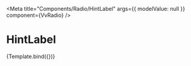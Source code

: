 
<Meta
	title="Components/Radio/HintLabel"
	args={{
		modelValue: null
	}}
	component={VvRadio}
/>

# HintLabel

<Canvas>
	<Story
		name="HintLabel"
		play={hintLabelTest}
		args={{
			label: 'Option 1',
			hintLabel: 'Lorem ipsum dolor sit amet',
			name: 'ck1',
			value: 1
		}}>
		{Template.bind({})}
	</Story>
</Canvas>
